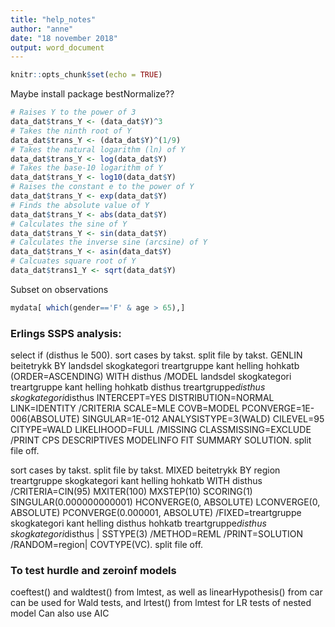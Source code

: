 ```yaml
---
title: "help_notes"
author: "anne"
date: "18 november 2018"
output: word_document
---
```


```r
knitr::opts_chunk$set(echo = TRUE)
```


Maybe install package bestNormalize??

```r
# Raises Y to the power of 3
data_dat$trans_Y <- (data_dat$Y)^3      
# Takes the ninth root of Y
data_dat$trans_Y <- (data_dat$Y)^(1/9)  
# Takes the natural logarithm (ln) of Y
data_dat$trans_Y <- log(data_dat$Y)     
# Takes the base-10 logarithm of Y
data_dat$trans_Y <- log10(data_dat$Y)   
# Raises the constant e to the power of Y
data_dat$trans_Y <- exp(data_dat$Y)     
# Finds the absolute value of Y
data_dat$trans_Y <- abs(data_dat$Y)    
# Calculates the sine of Y
data_dat$trans_Y <- sin(data_dat$Y)    
# Calculates the inverse sine (arcsine) of Y
data_dat$trans_Y <- asin(data_dat$Y)   
# Calcuates square root of Y
data_dat$trans1_Y <- sqrt(data_dat$Y)
```



Subset on observations
```r
mydata[ which(gender=='F' & age > 65),]
```


### Erlings SSPS analysis:

select if (disthus le 500).
sort cases by takst.
split file by takst.
GENLIN beitetrykk BY landsdel skogkategori treartgruppe kant helling hohkatb (ORDER=ASCENDING) WITH disthus
  /MODEL landsdel skogkategori treartgruppe kant helling hohkatb disthus treartgruppe*disthus skogkategori*disthus INTERCEPT=YES
DISTRIBUTION=NORMAL LINK=IDENTITY
  /CRITERIA SCALE=MLE COVB=MODEL PCONVERGE=1E-006(ABSOLUTE) SINGULAR=1E-012 ANALYSISTYPE=3(WALD) 
    CILEVEL=95 CITYPE=WALD LIKELIHOOD=FULL
  /MISSING CLASSMISSING=EXCLUDE
  /PRINT CPS DESCRIPTIVES MODELINFO FIT SUMMARY SOLUTION.
split file off.

sort cases by takst.
split file by takst.
MIXED beitetrykk BY region treartgruppe skogkategori kant helling hohkatb WITH disthus
  /CRITERIA=CIN(95) MXITER(100) MXSTEP(10) SCORING(1) SINGULAR(0.000000000001) HCONVERGE(0, 
    ABSOLUTE) LCONVERGE(0, ABSOLUTE) PCONVERGE(0.000001, ABSOLUTE)
  /FIXED=treartgruppe skogkategori kant helling disthus hohkatb treartgruppe*disthus skogkategori*disthus | 
    SSTYPE(3)
  /METHOD=REML
  /PRINT=SOLUTION
  /RANDOM=region| COVTYPE(VC).
split file off.


### To test hurdle and zeroinf models
coeftest() and waldtest() from lmtest, as well as linearHypothesis()
from car can be used for Wald tests, and lrtest() from lmtest for LR tests of nested model
Can also use AIC


